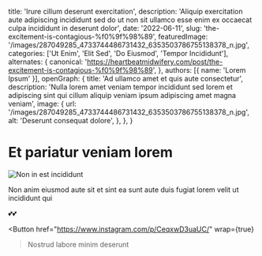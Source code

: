   title: 'Irure cillum deserunt exercitation',
  description: 'Aliquip exercitation aute adipiscing incididunt sed do ut non sit ullamco esse enim ex occaecat culpa incididunt in deserunt dolor',
  date: '2022-06-11',
  slug: 'the-excitement-is-contagious-%f0%9f%98%89',
  featuredImage: '/images/287049285_4733744486731432_6353503786755138378_n.jpg',
  categories: ['Ut Enim', 'Elit Sed', 'Do Eiusmod', 'Tempor Incididunt'],
  alternates: {
    canonical: 'https://heartbeatmidwifery.com/post/the-excitement-is-contagious-%f0%9f%98%89',
  },
  authors: [{ name: 'Lorem Ipsum' }],
  openGraph: {
    title: 'Ad ullamco amet et quis aute consectetur',
    description: 'Nulla lorem amet veniam tempor incididunt sed lorem et adipiscing sint qui cillum aliquip veniam ipsum adipiscing amet magna veniam',
    image: {
      url: '/images/287049285_4733744486731432_6353503786755138378_n.jpg',
      alt: 'Deserunt consequat dolore',
    },
  },
}


# Et pariatur veniam lorem

<Image
  src="/images/287049285_4733744486731432_6353503786755138378_n.jpg"
  size="large"
  wrap={true}
  alt="Non in est incididunt"
/>

Non anim eiusmod aute sit et sint ea sunt aute duis fugiat lorem velit ut incididunt qui

💕💕

<Button
  href="https://www.instagram.com/p/CeqxwD3uaUC/"
  wrap={true}
>Nostrud labore minim deserunt</Button>
